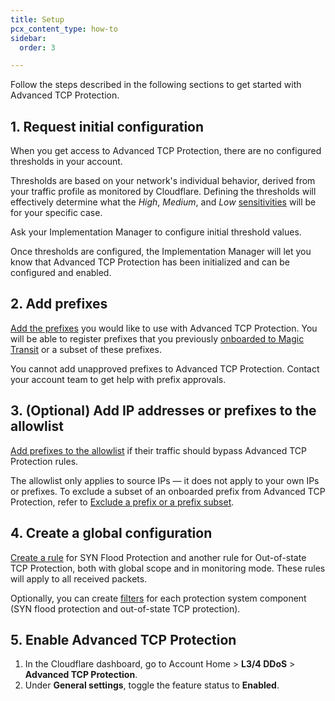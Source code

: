 ```yaml
---
title: Setup
pcx_content_type: how-to
sidebar:
  order: 3

---
```



Follow the steps described in the following sections to get started with Advanced TCP Protection.

## 1. Request initial configuration

When you get access to Advanced TCP Protection, there are no configured thresholds in your account.

Thresholds are based on your network's individual behavior, derived from your traffic profile as monitored by Cloudflare. Defining the thresholds will effectively determine what the _High_, _Medium_, and _Low_ [sensitivities](/ddos-protection/tcp-protection/rule-settings/#burst-sensitivity) will be for your specific case.

Ask your Implementation Manager to configure initial threshold values.

Once thresholds are configured, the Implementation Manager will let you know that Advanced TCP Protection has been initialized and can be configured and enabled.

## 2. Add prefixes

[Add the prefixes](/ddos-protection/tcp-protection/how-to/add-prefix/) you would like to use with Advanced TCP Protection. You will be able to register prefixes that you previously [onboarded to Magic Transit](/magic-transit/how-to/advertise-prefixes/) or a subset of these prefixes.

You cannot add unapproved prefixes to Advanced TCP Protection. Contact your account team to get help with prefix approvals.

## 3. (Optional) Add IP addresses or prefixes to the allowlist

[Add prefixes to the allowlist](/ddos-protection/tcp-protection/how-to/add-prefix-allowlist/) if their traffic should bypass Advanced TCP Protection rules.

The <GlossaryTooltip term="allowlist">allowlist</GlossaryTooltip> only applies to source IPs — it does not apply to your own IPs or prefixes. To exclude a subset of an onboarded prefix from Advanced TCP Protection, refer to [Exclude a prefix or a prefix subset](/ddos-protection/tcp-protection/how-to/exclude-prefix/).

## 4. Create a global configuration

[Create a rule](/ddos-protection/tcp-protection/how-to/create-rule/) for SYN Flood Protection and another rule for Out-of-state TCP Protection, both with global scope and in monitoring mode. These rules will apply to all received <GlossaryTooltip term="data packet">packets</GlossaryTooltip>.

Optionally, you can create [filters](/ddos-protection/tcp-protection/concepts/#filter) for each protection system component (SYN flood protection and out-of-state TCP protection). <Render file="atp-filter-definition" />

## 5. Enable Advanced TCP Protection

1. In the Cloudflare dashboard, go to Account Home > **L3/4 DDoS** > **Advanced TCP Protection**.
2. Under **General settings**, toggle the feature status to **Enabled**.